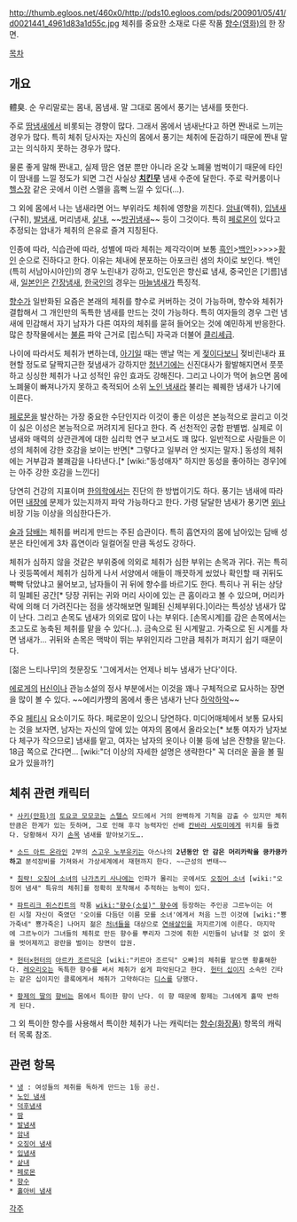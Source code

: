 http://thumb.egloos.net/460x0/http://pds10.egloos.com/pds/200901/05/41/d0021441_4961d83a1d55c.jpg
체취를 중요한 소재로 다룬 작품 [[향수(영화)]]의 한 장면.

[[목차]]
== 개요 ==
體臭. 순 우리말로는 몸내, 몸냄새. 말 그대로 몸에서 풍기는 냄새를 뜻한다.

주로 [[땀]][[냄새]]에서 비롯되는 경향이 많다. 그래서 몸에서 냄새난다고 하면 짠내로 느끼는 경우가 많다. 특히 체취 당사자는 자신의 몸에서 풍기는 체취에 둔감하기 때문에 짠내 말고는 의식하지 못하는 경우가 많다.

물론 좋게 말해 짠내고, 실제 땀은 염분 뿐만 아니라 온갖 노폐물 범벅이기 때문에 타인이 땀내를 느낄 정도가 되면 그건 사실상 '''[[치킨무]]''' 냄새 수준에 달한다. 주로 락커룸이나 [[헬스장]] 같은 곳에서 이런 스멜을 흠뻑 느낄 수 있다(…).

그 외에 몸에서 나는 냄새라면 어느 부위라도 체취에 영향을 끼친다. [[암내]](액취), [[입냄새]](구취), [[발냄새]], 머리냄새, [[샅내]], ~~[[방귀]]냄새~~ 등이 그것이다. 특히 [[페로몬]]이 있다고 추정되는 암내가 체취의 은유로 즐겨 지칭된다.

인종에 따라, 식습관에 따라, 성별에 따라 체취는 제각각이며 보통 [[흑인]]>[[백인]]>>>>>[[황인]] 순으로 진하다고 한다. 이유는 체내에 분포하는 아포크린 샘의 차이로 보인다. 백인(특히 서남아시아인)의 경우 노린내가 강하고, 인도인은 향신료 냄새, 중국인은 [기름]냄새, [[일본인]]은 [[간장]]냄새, [[한국인]]의 경우는 [[마늘]]냄새가 특징적.

[[향수]]가 일반화된 요즘은 본래의 체취를 향수로 커버하는 것이 가능하며, 향수와 체취가 결합해서 그 개인만의 독특한 냄새를 만드는 것이 가능하다. 특히 여자들의 경우 그런 냄새에 민감해서 자기 남자가 다른 여자의 체취를 묻혀 들어오는 것에 예민하게 반응한다. 많은 창작물에서는 [[불륜]] 파악 근거로 [립스틱] 자국과 더불어 [[클리셰]]급.

나이에 따라서도 체취가 변하는데, [[아기]]일 때는 맨날 먹는 게 [[젖]]이다보니 젖비린내라 표현할 정도로 달짝지근한 젖냄새가 강하지만 [[청년]]기에는 신진대사가 활발해지면서 풋풋하고 싱싱한 체취가 나고 성적인 유인 효과도 강해진다. 그리고 나이가 먹어 늙으면 몸에 노폐물이 빠져나가지 못하고 축적되어 소위 [[노인 냄새]]라 불리는 퀘퀘한 냄새가 나기에 이른다.

[[페로몬]]을 발산하는 가장 중요한 수단인지라 이것이 좋은 이성은 본능적으로 끌리고 이것이 싫은 이성은 본능적으로 꺼려지게 된다고 한다. 즉 선천적인 궁합 판별법. 실제로 이 냄새와 매력의 상관관계에 대한 심리학 연구 보고서도 꽤 많다. 일반적으로 사람들은 이성의 체취에 강한 호감을 보이는 반면[* 그렇다고 일부러 안 씻지는 말자.] 동성의 체취에는 거부감과 불쾌감을 나타낸다.[* [wiki:"동성애자" 하지만 동성을 좋아하는 경우]에는 아주 강한 호감을 느낀다]

당연히 건강의 지표이며 [[한의학]]에서는 진단의 한 방법이기도 하다. 풍기는 냄새에 따라 어떤 [[내장]]에 문제가 있는지까지 파악 가능하다고 한다. 가령 달달한 냄새가 풍기면 [[위]]나 비장 기능 이상을 의심한다든가.

[[술]]과 [[담배]]는 체취를 버리게 만드는 주된 습관이다. 특히 흡연자의 몸에 남아있는 담배 성분은 타인에게 3차 흡연이라 일컬어질 만큼 독성도 강하다.

체취가 심하지 않을 것같은 부위중에 의외로 체취가 심한 부위는 손목과 귀다. 귀는 특히나 귓등쪽에서 체취가 심하게 나서 서양에서 애들이 깨끗하게 씼었나 확인할 때 귀뒤도 빡빡 닦았냐고 물어보고, 남자들이 귀 뒤에 향수를 바르기도 한다. 특히나 귀 뒤는 상당히 밀폐된 공간[* 당장 귀뒤는 귀와 머리 사이에 있는 큰 홈이라고 볼 수 있으며, 머리카락에 의해 더 가려진다는 점을 생각해보면 밀폐된 신체부위다.]이라는 특성상 냄새가 많이 난다.
그리고 손목도 냄새가 의외로 많이 나는 부위다. [손목시계]를 감은 손목에서는 초고도로 농축된 체취를 맡을 수 있다(…). 금속으로 된 시계말고. 가죽으로 된 시계를 차면 냄새가... 귀뒤와 손목은 맥박이 뛰는 부위인지라 그만큼 체취가 퍼지기 쉽기 때문이다. 

[젊은 느티나무]의 첫문장도 '그에게서는 언제나 비누 냄새가 난다'이다. 

[[에로게]]의 [[H신]]이나 관능소설의 정사 부분에서는 이것을 꽤나 구체적으로 묘사하는 장면을 많이 볼 수 있다. ~~에리카쨩의 몸에서 좋은 냄새가 난다 [[하악하악]]~~

주요 [[페티시]] 요소이기도 하다. 페로몬이 있으니 당연하다. 미디어매체에서 보통 묘사되는 것을 보자면, 남자는 자신의 앞에 있는 여자의 몸에서 올라오는[* 보통 여자가 남자보다 체구가 작으므로] 냄새를 맡고, 여자는 남자의 옷이나 이불 등에 남은 잔향을 맡는다. 18금 쪽으로 간다면... [wiki:"더 이상의 자세한 설명은 생략한다" 꼭 더러운 꼴을 볼 필요가 있을까?]

== 체취 관련 캐릭터 ==
 * [[사키(만화)]]의 [[토요코 모모코]]는 [[스텔스]] 모드에서 거의 완벽하게 기척을 감출 수 있지만 체취만큼은 한계가 있는 듯하며, 그로 인해 후각 능력자인 선배 [[칸바라 사토미]]에게 위치를 들켰다. 당황해서 자기 [[손목]] 냄새를 맡아보기도….

 * [[소드 아트 온라인]] 2부의 [[스고우 노부유키]]는 아스나의 '''2년동안 안 감은 머리카락을 킁카킁카하고''' 분석장비를 가져와서 가상세계에서 재현까지 한다. ~~근성의 변태~~

 * [[침략! 오징어 소녀]]의 [[나가츠키 사나에]]는 인파가 몰리는 곳에서도 [[오징어 소녀]] [wiki:"오징어 냄새" 특유의 체취]를 정확히 포착해서 추적하는 능력이 있다.

 * [[파트리크 쥐스킨트]]의 작품 [[wiki:"향수(소설)" 향수]]에 등장하는 주인공 그르누이는 어린 시절 자신이 죽였던 '오이를 다듬던 이름 모를 소녀'에게서 처음 느낀 이것에 [wiki:"뿅가죽네" 뿅가죽은] 나머지 젊은 [[처녀]]들을 대상으로 [[연쇄살인]]을 저지르기에 이른다. 마지막에 그르누이가 그녀들의 체취로 만든 향수를 뿌리자 그것에 취한 시민들이 남녀할 것 없이 옷을 벗어제끼고 광란을 벌이는 장면이 압권.

 * [[헌터×헌터]]의 [[아르카 조르딕]]은 [wiki:"키르아 조르딕" 오빠]의 체취를 맡으면 황홀해한다. [[레오리오]]는 독특한 향수를 써서 체취가 쉽게 파악된다고 한다. [[헌터 십이지]] 소속인 긴타는 같은 십이지인 클룩에게서 체취가 고약하다는 [[디스]]를 당했다.

 * [[황제의 딸]]의 [[향비]]는 몸에서 특이한 향이 난다. 이 향 때문에 황제는 그녀에게 홀딱 반하게 된다.

그 외 특이한 향수를 사용해서 특이한 체취가 나는 캐릭터는 [[향수(화장품)]] 항목의 캐릭터 목록 참조.
== 관련 항목 ==
 * [[냉]] : 여성들의 체취를 독하게 만드는 1등 공신.
 * [[노인 냄새]]
 * [[덕후냄새]]
 * [[땀]]
 * [[발냄새]] 
 * [[암내]]
 * [[오징어 냄새]]
 * [[입냄새]]
 * [[샅내]]
 * [[페로몬]]
 * [[향수]]
 * [[홀아비 냄새]]

[[각주]]

